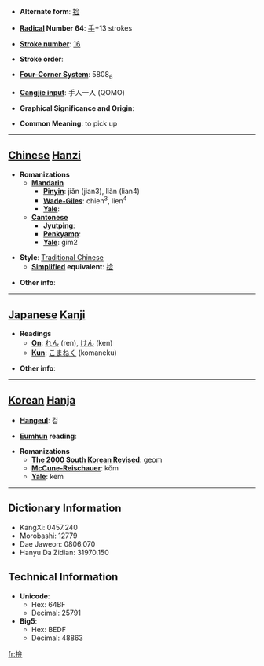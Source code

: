 * '''Alternate form''': [[捡]]

* '''[[Wiktionary:Chinese radical index| Radical]] Number 64''': [[Wiktionary:Chinese radical index 手|手]]+13 strokes

* '''[[Wiktionary:Chinese total strokes index|Stroke number]]''': [[Wiktionary:Chinese total strokes index 16|16]]

* '''Stroke order''': 

* '''[[Wiktionary:Chinese four corner index|Four-Corner System]]''': 5808<sub>6</sub>

* '''[[Wiktionary:Chinese Cangjie index|Cangjie input]]''': 手人一人 (QOMO)

* '''Graphical Significance and Origin''': 

* '''Common Meaning''': to pick up

----

== [[Chinese]] [[Hanzi]] ==

* '''Romanizations'''
** '''[[Mandarin]]'''
*** '''[[Pinyin]]''': jiǎn (jian3), liàn (lian4)
*** '''[[Wade-Giles]]''': chien<sup>3</sup>, lien<sup>4</sup>
*** '''[[Yale]]''': 
** '''[[Cantonese]]'''
*** '''[[Jyutping]]''':
*** '''[[Penkyamp]]''': 
*** '''[[Yale]]''': gim2

* '''Style''': [[Traditional Chinese]] 
** '''[[Simplified Chinese|Simplified]] equivalent''': [[捡]]

* '''Other info''': 

----

== [[Japanese]] [[Kanji]] ==

* '''Readings'''
** '''[[On]]''': [[れん]] (ren), [[けん]] (ken)
** '''[[Kun]]''': [[こまねく]] (komaneku)

* '''Other info''':  

----

== [[Korean]] [[Hanja]] ==

* '''[[Hangeul]]''': 검

* '''[[Eumhun]] reading''': 

* '''Romanizations'''
** '''[[The 2000 South Korean Revised Romanization|The 2000 South Korean Revised]]''': geom
** '''[[McCune-Reischauer]]''': kŏm
** '''[[Yale]]''': kem

----

== Dictionary Information ==

* KangXi: 0457.240
* Morobashi: 12779
* Dae Jaweon: 0806.070
* Hanyu Da Zidian: 31970.150

== Technical Information ==

* '''Unicode''':
** Hex: 64BF
** Decimal: 25791
* '''Big5''':
** Hex: BEDF
** Decimal: 48863

[[fr:撿]]